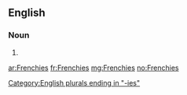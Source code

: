 ==English==

===Noun===
{{head|en}}

# {{plural of|Frenchy}}

[[Category:English plurals ending in "-ies"]]

[[ar:Frenchies]]
[[fr:Frenchies]]
[[mg:Frenchies]]
[[no:Frenchies]]